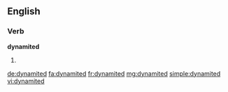 ==English==

===Verb===
'''dynamited'''

# {{past of|dynamite}}

[[de:dynamited]]
[[fa:dynamited]]
[[fr:dynamited]]
[[mg:dynamited]]
[[simple:dynamited]]
[[vi:dynamited]]